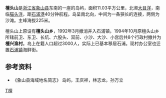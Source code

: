 {{No footnotes|time=2022-01-06T13:02:14+00:00}}
'''檀头山'''是[[浙江省|浙江省]][[象山县|象山县]]东南的一座的岛屿，面积11.03平方公里，北濒[[大目洋|大目洋]]，南临[[猫头洋|猫头洋]]，距[[石浦港|石浦港]]40分钟航程。岛呈南北向，中间为一条狭长的连接，两侧为沙滩。主峰海拔225米。

檀头山上原设有'''檀头山乡'''，1992年3月撤消并入石浦镇，1994年10月原檀头山乡所辖前卫、东卫、长坑、六股头、双前、小沙、大沙、小宫后共8个行政村撤并为'''檀兴渔村'''。岛上在籍人口超过3000人，实际上已基本移居石浦。现村办公室也迁置[[石浦镇|石浦镇]]海鲜街。

== 参考资料 ==
*《象山县海域地名简志》 岛屿，王庆祥，林志龙，孙万立

[[Category:宁波岛屿|T檀]]